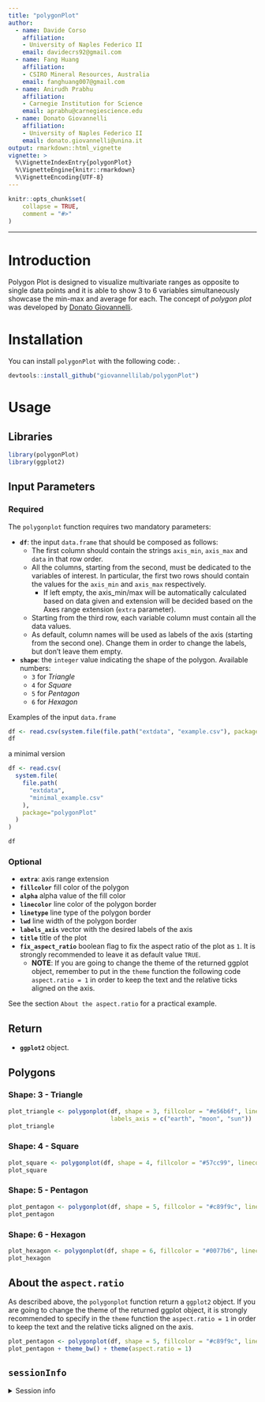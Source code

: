 ```yaml
---
title: "polygonPlot"
author: 
  - name: Davide Corso
    affiliation:
    - University of Naples Federico II
    email: davidecrs92@gmail.com
  - name: Fang Huang
    affiliation:
    - CSIRO Mineral Resources, Australia
    email: fanghuang007@gmail.com
  - name: Anirudh Prabhu
    affiliation:
    - Carnegie Institution for Science
    email: aprabhu@carnegiescience.edu
  - name: Donato Giovannelli
    affiliation:
    - University of Naples Federico II
    email: donato.giovannelli@unina.it
output: rmarkdown::html_vignette
vignette: >
  %\VignetteIndexEntry{polygonPlot}
  %\VignetteEngine{knitr::rmarkdown}
  %\VignetteEncoding{UTF-8}  
---
```


```r
knitr::opts_chunk$set(
    collapse = TRUE,
    comment = "#>"
)
```

----

# Introduction

Polygon Plot is designed to visualize multivariate ranges as opposite to single
data points and it is able to show 3 to 6 variables simultaneously showcase the 
min-max and average for each. The concept of _polygon plot_ was developed by 
[Donato Giovannelli](https://www.donatogiovannelli.com/).

# Installation

You can install `polygonPlot` with the following code:
.
```r
devtools::install_github("giovannellilab/polygonPlot")
```


# Usage

## Libraries

```r
library(polygonPlot)
library(ggplot2)
```


## Input Parameters
### Required

The `polygonplot` function requires two mandatory parameters: 

* __`df`__: the input `data.frame` that should be composed as follows:
  * The first column should contain the strings `axis_min`, `axis_max` and `data` 
in that row order.
  * All the columns, starting from the second, must be dedicated to the variables
of interest. In particular, the first two rows should contain the values for the 
`axis_min` and `axis_max` respectively. 
    * If left empty, the axis_min/max will be automatically calculated based on data given and 
extension will be decided based on the Axes range extension (`extra` parameter).
  * Starting from the third row, each variable column must contain all the data values.
  * As default, column names will be used as labels of the axis 
(starting from the second one). Change them in order to change the labels, 
but don't leave them empty.


* __`shape`__: the `integer` value indicating the shape of the polygon. 
Available numbers:
  * `3` for _Triangle_
  * `4` for _Square_
  * `5` for _Pentagon_
  * `6` for _Hexagon_


Examples of the input `data.frame`
```r
df <- read.csv(system.file(file.path("extdata", "example.csv"), package="polygonPlot"))
df
```

a minimal version
```r

df <- read.csv(
  system.file(
    file.path(
      "extdata",
      "minimal_example.csv"
    ), 
    package="polygonPlot"
  )
)

df
```

### Optional

* __`extra`__:  axis range extension
* __`fillcolor`__ fill color of the polygon
* __`alpha`__ alpha value of the fill color
* __`linecolor`__ line color of the polygon border
* __`linetype`__ line type of the polygon border
* __`lwd`__ line width of the polygon border
* __`labels_axis`__ vector with the desired labels of the axis
* __`title`__ title of the plot
* __`fix_aspect_ratio`__ boolean flag to fix the aspect ratio of the plot as 
`1`. It is strongly recommended to leave it as default value `TRUE`. 
  * __NOTE__: If you are going to change the theme of the returned ggplot object, remember to put in 
the `theme` function the following code `aspect.ratio = 1` in order to 
keep the text and the relative ticks aligned on the axis. 

See the section `About the aspect.ratio` for a practical example.

## Return

* __`ggplot2`__ object.


## Polygons
### Shape: 3 - Triangle

```r
plot_triangle <- polygonplot(df, shape = 3, fillcolor = "#e56b6f", linecolor = "#b56576",
                             labels_axis = c("earth", "moon", "sun"))
plot_triangle
```


### Shape: 4 - Square

```r
plot_square <- polygonplot(df, shape = 4, fillcolor = "#57cc99", linecolor = "#38a3a5")
plot_square
```

### Shape: 5 - Pentagon

```r
plot_pentagon <- polygonplot(df, shape = 5, fillcolor = "#c89f9c", linecolor = "#b36a5e")
plot_pentagon
```

### Shape: 6 - Hexagon

```r
plot_hexagon <- polygonplot(df, shape = 6, fillcolor = "#0077b6", linecolor = "#023e8a")
plot_hexagon
```


## About the `aspect.ratio`
As described above, the `polygonplot` function return a `ggplot2` object. 
If you are going to change the theme of the returned ggplot object, it is
strongly recommended to specify in the `theme` function the `aspect.ratio = 1` in 
order to keep the text and the relative ticks aligned on the axis.

```r
plot_pentagon <- polygonplot(df, shape = 5, fillcolor = "#c89f9c", linecolor = "#b36a5e")
plot_pentagon + theme_bw() + theme(aspect.ratio = 1)
```


## `sessionInfo` {-}

<details><summary>Session info</summary>

```r
Sys.time()
sessionInfo()
```

</details>

